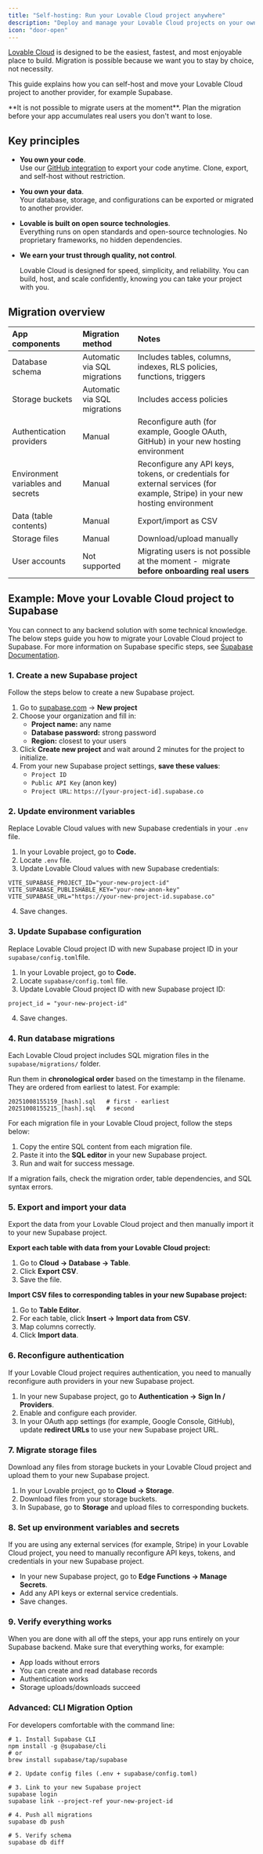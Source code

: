 ```yaml
---
title: "Self-hosting: Run your Lovable Cloud project anywhere"
description: "Deploy and manage your Lovable Cloud projects on your own infrastructure"
icon: "door-open"
---
```


[Lovable Cloud](https://docs.lovable.dev/features/cloud) is designed to be the easiest, fastest, and most enjoyable place to build. Migration is possible because we want you to stay by choice, not necessity.

This guide explains how you can self-host and move your Lovable Cloud project to another provider, for example Supabase.

<Warning>
  **It is not possible to migrate users at the moment**. Plan the migration before your app accumulates real users you don't want to lose.
</Warning>

## Key principles

- **You own your code**. \
  Use our [GitHub integration](https://docs.lovable.dev/integrations/github) to export your code anytime. Clone, export, and self-host without restriction.
- **You own your data**. \
  Your database, storage, and configurations can be exported or migrated to another provider.
- **Lovable is built on open source technologies**. \
  Everything runs on open standards and open-source technologies. No proprietary frameworks, no hidden dependencies.
- **We earn your trust through quality, not control**. 

  Lovable Cloud is designed for speed, simplicity, and reliability. You can build, host, and scale confidently, knowing you can take your project with you.

## Migration overview

| **App components**                | **Migration method**         | **Notes**                                                                                                                    |
| :-------------------------------- | :--------------------------- | :--------------------------------------------------------------------------------------------------------------------------- |
| Database schema                   | Automatic via SQL migrations | Includes tables, columns, indexes, RLS policies, functions, triggers                                                         |
| Storage buckets                   | Automatic via SQL migrations | Includes access policies                                                                                                     |
| Authentication providers          | Manual                       | Reconfigure auth (for example, Google OAuth, GitHub) in your new hosting environment                                         |
| Environment variables and secrets | Manual                       | Reconfigure any API keys, tokens, or credentials for external services (for example, Stripe) in your new hosting environment |
| Data (table contents)             | Manual                       | Export/import as CSV                                                                                                         |
| Storage files                     | Manual                       | Download/upload manually                                                                                                     |
| User accounts                     | Not supported                | Migrating users is not possible at the moment -  migrate **before onboarding real users**                                    |

## Example: Move your Lovable Cloud project to Supabase

You can connect to any backend solution with some technical knowledge. The below steps guide you how to migrate your Lovable Cloud project to Supabase. For more information on Supabase specific steps, see [Supabase Documentation](https://supabase.com/docs).

### 1. Create a new Supabase project

Follow the steps below to create a new Supabase project.

1. Go to [supabase.com](https://supabase.com) → **New project**
2. Choose your organization and fill in:
   - **Project name:** any name
   - **Database password:** strong password
   - **Region:** closest to your users
3. Click **Create new project** and wait around 2 minutes for the project to initialize.
4. From your new Supabase project settings, **save these values**:
   - `Project ID`
   - `Public API Key` (anon key)
   - `Project URL`: `https://[your-project-id].supabase.co`

### 2. Update environment variables

Replace Lovable Cloud values with new Supabase credentials in your `.env` file.

1. In your Lovable project, go to **Code.**
2. Locate `.env` file.
3. Update Lovable Cloud values with new Supabase credentials:

```
VITE_SUPABASE_PROJECT_ID="your-new-project-id"
VITE_SUPABASE_PUBLISHABLE_KEY="your-new-anon-key"
VITE_SUPABASE_URL="https://your-new-project-id.supabase.co"
```

4. Save changes.

### 3. Update Supabase configuration

Replace Lovable Cloud project ID with new Supabase project ID in your `supabase/config.toml`file.

1. In your Lovable project, go to **Code.**
2. Locate `supabase/config.toml` file.
3. Update Lovable Cloud project ID with new Supabase project ID:

```
project_id = "your-new-project-id"
```

4. Save changes.

### 4. Run database migrations

Each Lovable Cloud project includes SQL migration files in the `supabase/migrations/` folder.

Run them in **chronological order** based on the timestamp in the filename. They are ordered from earliest to latest. For example:

```
20251008155159_[hash].sql   # first - earliest
20251008155215_[hash].sql   # second
```

For each migration file in your Lovable Cloud project, follow the steps below:

1. Copy the entire SQL content from each migration file.
1. Paste it into the **SQL editor** in your new Supabase project.
3. Run and wait for success message.

<Tip>
  If a migration fails, check the migration order, table dependencies, and SQL syntax errors.
</Tip>

### 5. Export and import your data

Export the data from your Lovable Cloud project and then manually import it to your new Supabase project.

**Export each table with data from your Lovable Cloud project:**

1. Go to **Cloud → Database → Table**.
2. Click **Export CSV**.
3. Save the file.

**Import CSV files to corresponding tables in your new Supabase project:**

1. Go to **Table Editor**.
2. For each table, click **Insert → Import data from CSV**.
3. Map columns correctly.
4. Click **Import data**.

### 6. Reconfigure authentication

If your Lovable Cloud project requires authentication, you need to manually reconfigure auth providers in your new Supabase project.

1. In your new Supabase project, go to **Authentication → Sign In / Providers**.
2. Enable and configure each provider.
3. In your OAuth app settings (for example, Google Console, GitHub),\
   update **redirect URLs** to use your new Supabase project URL.

### 7. Migrate storage files

Download any files from storage buckets in your Lovable Cloud project and upload them to your new Supabase project.

1. In your Lovable project, go to **Cloud → Storage**.
1. Download files from your storage buckets.
2. In Supabase, go to **Storage** and upload files to corresponding buckets.

### 8. Set up environment variables and secrets

If you are using any external services (for example, Stripe) in your Lovable Cloud project, you need to manually reconfigure API keys, tokens, and credentials in your new Supabase project.

- In your new Supabase project, go to **Edge Functions → Manage Secrets**.
- Add any API keys or external service credentials.
- Save changes.

### 9. Verify everything works

When you are done with all off the steps, your app runs entirely on your Supabase backend. Make sure that everything works, for example:

- App loads without errors
- You can create and read database records
- Authentication works
- Storage uploads/downloads succeed

### Advanced: CLI Migration Option

For developers comfortable with the command line:

```
# 1. Install Supabase CLI
npm install -g @supabase/cli
# or
brew install supabase/tap/supabase

# 2. Update config files (.env + supabase/config.toml)

# 3. Link to your new Supabase project
supabase login
supabase link --project-ref your-new-project-id

# 4. Push all migrations
supabase db push

# 5. Verify schema
supabase db diff
```